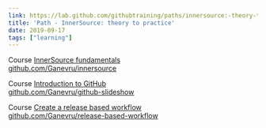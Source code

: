 ```yaml
---
link: https://lab.github.com/githubtraining/paths/innersource:-theory-to-practice
title: 'Path - InnerSource: theory to practice'
date: 2019-09-17
tags: ["learning"]
---
```


Course [InnerSource fundamentals](https://lab.github.com/githubtraining/innersource-fundamentals)  
[github.com/Ganevru/innersource](https://github.com/Ganevru/innersource)

Course [Introduction to GitHub](https://lab.github.com/githubtraining/introduction-to-github)  
[github.com/Ganevru/github-slideshow](https://github.com/Ganevru/github-slideshow)

Course [Create a release based workflow](https://lab.github.com/githubtraining/create-a-release-based-workflow)  
[github.com/Ganevru/release-based-workflow](https://github.com/Ganevru/release-based-workflow)